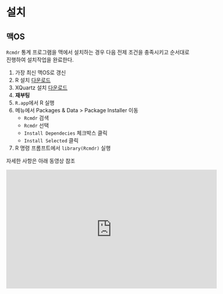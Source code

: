 # 설치 {#install}


## 맥OS

`Rcmdr` 통계 프로그램을 맥에서 설치하는 경우 다음 전제 조건을 충족시키고 순서대로 진행하여 설치작업을 완료한다.

1. 가장 최신 맥OS로 갱신
1. R 설치 [다운로드](https://www.r-project.org/)
1. XQuartz 설치 [다운로드](https://www.xquartz.org/)
1. **재부팅**
1. `R.app`에서 R 실행
1. 메뉴에서 Packages & Data > Package Installer 이동
    - `Rcmdr` 검색
    - `Rcmdr` 선택
    - `Install Dependecies` 체크박스 클릭
    - `Install Selected` 클릭
1. R 명령 프롬프트에서 `library(Rcmdr)` 실행

자세한 사항은 아래 동영상 참조


<iframe width="560" height="315" src="https://www.youtube.com/embed/iapfZ7QSRSA" title="YouTube video player" frameborder="0" allow="accelerometer; autoplay; clipboard-write; encrypted-media; gyroscope; picture-in-picture" allowfullscreen></iframe>
